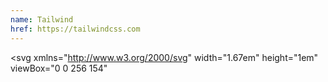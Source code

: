 ```yaml
---
name: Tailwind
href: https://tailwindcss.com
---
```


<svg
  xmlns="http://www.w3.org/2000/svg"
  width="1.67em"
  height="1em"
  viewBox="0 0 256 154"
>
  <defs>
    <linearGradient
      id="logosTailwindcssIcon0"
      x1="-2.778%"
      x2="100%"
      y1="32%"
      y2="67.556%"
    >
      <stop offset="0%" stop-color="#2298BD"></stop>
      <stop offset="100%" stop-color="#0ED7B5"></stop>
    </linearGradient>
  </defs>
  <path
    fill="url(#logosTailwindcssIcon0)"
    d="M128 0C93.867 0 72.533 17.067 64 51.2C76.8 34.133 91.733 27.733 108.8 32c9.737 2.434 16.697 9.499 24.401 17.318C145.751 62.057 160.275 76.8 192 76.8c34.133 0 55.467-17.067 64-51.2c-12.8 17.067-27.733 23.467-44.8 19.2c-9.737-2.434-16.697-9.499-24.401-17.318C174.249 14.743 159.725 0 128 0ZM64 76.8C29.867 76.8 8.533 93.867 0 128c12.8-17.067 27.733-23.467 44.8-19.2c9.737 2.434 16.697 9.499 24.401 17.318C81.751 138.857 96.275 153.6 128 153.6c34.133 0 55.467-17.067 64-51.2c-12.8 17.067-27.733 23.467-44.8 19.2c-9.737-2.434-16.697-9.499-24.401-17.318C110.249 91.543 95.725 76.8 64 76.8Z"
  ></path>
</svg>